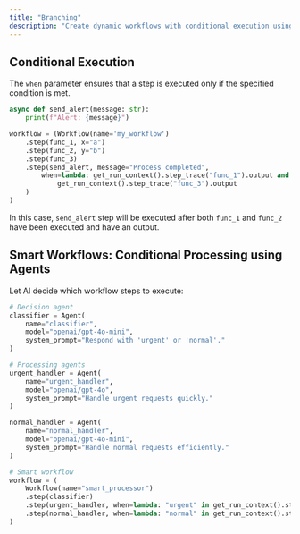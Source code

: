 ```yaml
---
title: "Branching"
description: "Create dynamic workflows with conditional execution using the `when` parameter to control which steps run based on runtime conditions"
---
```


## Conditional Execution

The `when` parameter ensures that a step is executed only if the specified condition is met.

```python 
async def send_alert(message: str):
    print(f"Alert: {message}")

workflow = (Workflow(name='my_workflow')
    .step(func_1, x="a")
    .step(func_2, y="b")
    .step(func_3)
    .step(send_alert, message="Process completed",
        when=lambda: get_run_context().step_trace("func_1").output and 
            get_run_context().step_trace("func_3").output
    ) 
)
```

In this case, `send_alert` step will be executed after both `func_1` and `func_2` have been executed and have an output. 


## Smart Workflows: Conditional Processing using Agents

Let AI decide which workflow steps to execute:

```python 
# Decision agent
classifier = Agent(
    name="classifier",
    model="openai/gpt-4o-mini",
    system_prompt="Respond with 'urgent' or 'normal'."
)

# Processing agents
urgent_handler = Agent(
    name="urgent_handler",
    model="openai/gpt-4o",
    system_prompt="Handle urgent requests quickly."
)

normal_handler = Agent(
    name="normal_handler",
    model="openai/gpt-4o-mini", 
    system_prompt="Handle normal requests efficiently."
)

# Smart workflow
workflow = (
    Workflow(name="smart_processor")
    .step(classifier)
    .step(urgent_handler, when=lambda: "urgent" in get_run_context().step_trace("classifier").output.content[0].text())
    .step(normal_handler, when=lambda: "normal" in get_run_context().step_trace("classifier").output.content[0].text())
)
```

